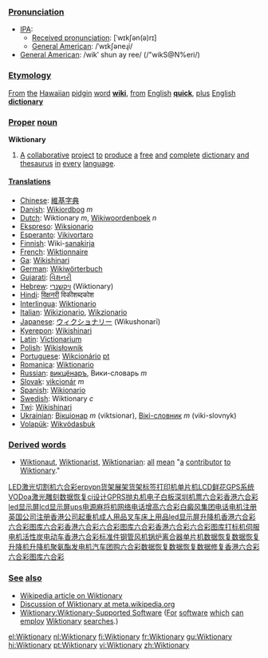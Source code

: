 ===[[Pronunciation]]===
*[[International Phonetic Alphabet|IPA]]:
**[[Received pronunciation]]: [ˈwɪkʃən(ə)rɪ] 
**[[w:American English|General American]]: /ˈwɪkʃəneɻi/ 
*[[General American]]: /wikʹ shun ay ree/ (/"wikS@N%eri/)

===[[Etymology]]===
[[From]] [[the]] [[Hawaiian]] [[pidgin]] [[word]] '''[[wiki]]''', [[from]] [[English]] '''[[quick]]''', [[plus]] [[English]] '''[[dictionary]]'''

===[[Proper]] [[noun]]===
'''Wiktionary'''

# [[A]] [[collaborate|collaborative]] [[project]] [[to]] [[produce]] [[a]] [[free]] [[and]] [[complete]] [[dictionary]] [[and]] [[thesaurus]] [[in]] [[every]] [[language]].

==== [[Translations]] ====
*[[Chinese]]: [[維基字典]]
*[[Danish]]: [[Wikiordbog]] ''m''
*[[Dutch]]: Wiktionary ''m'', [[Wikiwoordenboek]] ''n''
*[[Ekspreso]]: [[Wiksionario]]
*[[Esperanto]]: [[Vikivortaro]]
*[[Finnish]]: Wiki-[[sanakirja]]
*[[French]]: [[Wiktionnaire]]
*[[Ga]]: [[Wikishinari]]
*[[German]]: [[Wikiwörterbuch]]
*[[Gujarati]]: [[વિક્ષનરી]]
*[[Hebrew]]: [[ויקשנרי]] (Wiktionary)
*[[Hindi]]: [[विक्षनरी]] विकीशब्दकोश
*[[Interlingua]]: [[Wiktionario]]
*[[Italian]]: [[Wikizionario]], [[Wikzionario]]
*[[Japanese]]: [[ウィクショナリー]] (Wikushonarī) <!-- "latin small letter i with macron" works? -->
*[[Kyerepon]]: [[Wikishinari]]
*[[Latin]]: [[Victionarium]]
*[[Polish]]: [[Wikisłownik]]
*[[Portuguese]]: [[Wikcionário]] [[:pt:Wikcionário|pt]]
*[[Romanica]]: [[Wiktionario]]
*[[Russian]]: [[викцёнаръ]], Вики-словарь ''m''
*[[Slovak]]: [[vikcionár]] ''m''
*[[Spanish]]: [[Wikionario]]
*[[Swedish]]: Wiktionary ''c''
*[[Twi]]: [[Wikishinari]]
*[[Ukrainian]]: [[Вікціонар]] ''m'' (viktsionar), [[Вікі-словник]] ''m'' (viki-slovnyk)
*[[Volapük]]: [[Wikvödasbuk]]

===[[Derived]] [[words]]===
*[[Wiktionaut]], [[Wiktionarist]], [[Wiktionarian]]: [[all]] [[mean]] "[[a]] [[contribute|contributor]] [[to]] [[Wiktionary]]."
[http://w17.voip99.net LED][http://w28.voip99.net 激光切割机][http://n.tt33tt.com 六合彩][http://a26.voip99.com erp][http://a27.voip99.com vpn][http://a33.voip99.com 货架][http://a34.voip99.com 展架][http://a40.voip99.com 货架][http://a41.voip99.com 标签打印机][http://a42.voip99.com 单片机][http://b12.zhiliaotuofa.com LCD][http://b61.zhiliaotuofa.com 鲜花][http://c25.voip99.net GPS系统][http://c40.voip99.net VOD][http://c41.voip99.net ][http://c51.voip99.net oa][http://c52.voip99.net 激光雕刻][http://c53.voip99.net ][http://c55.voip99.net 数据恢复][http://c56.voip99.net  ][http://c60.voip99.net ci设计][http://c61.voip99.net GPRS][http://c77.voip99.net 抛丸机][http://c142.voip99.net 电子白板][http://ww3.zhiliaotuofa.com 深圳机票][http://cai.tt33tt.com 六合彩][http://k.88aabb.com 香港六合彩][http://m05.zhiliaotuofa.com led显示屏][http://m06.zhiliaotuofa.com lcd显示屏][http://m07.zhiliaotuofa.com ups电源][http://www01.voip99.com 麻将机][http://w32.voip99.net 网络电话][http://w56.voip99.net 增高][http://6.88aabb.com 六合彩][http://w62.voip99.net 白癜风][http://w68.voip99.net 集团电话][http://w77.voip99.net 电机][http://a15.voip99.com 注册英国公司][http://w54.voip99.net 注册香港公司][http://www02.voip99.com 起重机][http://www03.voip99.com 成人用品][http://www08.voip99.com 叉车][http://www09.voip99.com ][http://www34.voip99.com 床上用品][http://www35.voip99.com ][http://wwa1.91i.net/02.htm led显示屏][http://www45.voip99.com 升降机][http://www46.voip99.com ][http://www05.tt33tt.com 香港六合彩][http://www03.99bbcc.com 六合彩图库][http://www04.99bbcc.com 六合彩][http://www02.88aabb.com 香港六合彩][http://www03.88aabb.com 六合彩图库][http://www05.99bbcc.com 六合彩][http://www04.88aabb.com 香港六合彩][http://www05.88aabb.com 六合彩图库][http://www47.voip99.com 打标机][http://aaa09.zhiliaotuofa.com 伺服电机][http://aaa13.zhiliaotuofa.com 活性炭][http://aaa34.zhiliaotuofa.com 电动车][http://liuhecai.99bbcc.com 香港六合彩][http://aaa39.zhiliaotuofa.com 标准件][http://aaa48.zhiliaotuofa.com 钢管][http://aaa49.zhiliaotuofa.com 风机][http://aaa50.zhiliaotuofa.com 锅炉][http://w03.voip99.net 离合器][http://h16.voip99.com 单片机][http://shujvhuifu.8k1.net 数据恢复][http://shujvhuifu.1234556789.com 数据恢复][http://caixin11.voip99.com 升降机][http://caixin21.voip99.net 升降机][http://caixin12.voip99.com 聚氨酯][http://caixin13.voip99.com 发电机][http://caixin14.voip99.com 汽车团购][http://c62.voip99.net ][http://www01.99bbcc.com 六合彩][http://shujvhuifu.voip99.net 数据恢复][http://shujvhuifu.voip99.com 数据恢复][http://shujvxiufu.zhiliaotuofa.com 数据修复][http://caixin11.voip99.com ][http://www02.99bbcc.com 香港六合彩][http://www01.88aabb.com 六合彩图库][http://www04.tt33tt.com 六合彩]

=== [[See]] [[also]] ===
* [[w:Wiktionary|Wikipedia article on Wiktionary]]
* [[m:Wiktionary|Discussion of Wiktionary at meta.wikipedia.org]]
* [[Wiktionary:Wiktionary-Supported Software]]  ([[For]] [[software]] [[which]] [[can]] [[employ]] [[Wiktionary]] [[search|searches]].)

[[el:Wiktionary]]
[[nl:Wiktionary]]
[[fi:Wiktionary]]
[[fr:Wiktionary]]
[[gu:Wiktionary]]
[[hi:Wiktionary]]
[[pt:Wiktionary]]
[[vi:Wiktionary]]
[[zh:Wiktionary]]